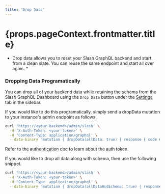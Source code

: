 ```yaml
---
title: 'Drop Data'
---
```

<h1>{props.pageContext.frontmatter.title}</h1>

* Drop data allows you to reset your Slash GraphQL backend and start from a clean slate. You can reuse the same endpoint and start all over again. *

### Dropping Data Programatically

You can drop all of your backend data while retaining the schema from the Slash GraphQL Dashboard using the `Drop Data` button under the [Settings](https://slash.dgraph.io/_/settings) tab in the sidebar.

If you would like to do this programatically, simply send a dropData mutation to your instance's admin endpoint as follows.

```sh
curl 'https://<your-backend>/admin/slash' \
  -H 'X-Auth-Token: <your-token>' \
  -H 'Content-Type: application/graphql' \
  --data-binary 'mutation { dropData(allData: true) { response { code message } } }'
```

Refer to the [authentication](/slash-graphql/admin/authentication) doc to learn about the auth token.

If you would like to drop all data along with schema, then use the following snippet.

```sh
curl 'https://<your-backend>/admin/slash' \
  -H 'X-Auth-Token: <your-token>' \
  -H 'Content-Type: application/graphql' \
  --data-binary 'mutation { dropData(allDataAndSchema: true) { response { code message } } }'
```